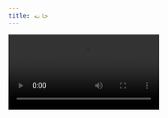 ```yaml
---
title: خانه
---
```




<video id="player" playsInline controls source src="https://help.appeditor.ir/assets/cafebazaar-01.mp4" type="video/mp4"/>

<Cards>
  <Cards.Card
    title="در یک نگاه"
    href="/overview"
  />
  <Cards.Card
    title="تست"
    href="/docs/built-ins/tabs"
  />
  <Cards.Card
    title="تست"
    href="/docs/built-ins/steps"
  />
  <Cards.Card
    title="تست"
    href="/docs/built-ins/steps"
  />
  <Cards.Card
    title="تست"
    href="/docs/built-ins/steps"
  />
  <Cards.Card
    title="تست"
    href="/docs/built-ins/steps"
  />
</Cards>